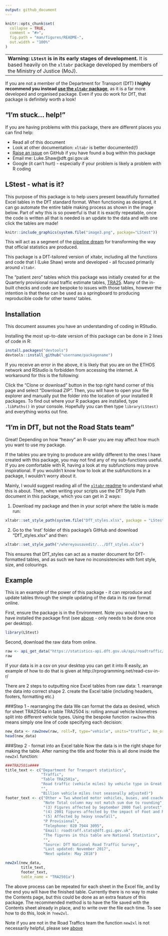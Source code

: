 ```yaml
---
output: github_document
---
```


<!-- README.md is generated from README.Rmd. Please edit that file -->

```r
knitr::opts_chunk$set(
  collapse = TRUE,
  comment = "#>",
  fig.path = "man/figures/README-",
  out.width = "100%"
)
```

------------
**Warning: `LStest` is in its early stages of development.** It is based heavily on the `xltabr` package developed by members of the Ministry of Justice (MoJ).
------------

If you are not a member of the Department for Transport (DfT) **I highly recommend you instead [use the `xltabr` package](https://github.com/moj-analytical-services/xltabr)**, as it is a far more developed and organised package. Even if you do work for DfT, that package is definitely worth a look!

## "I'm stuck... help!"
If you are having problems with this package, there are different places you can find help:

* Read all of this document
* Look at other documentation: `xltabr` is better documented(!)
* [Raise an issue](https://github.com/departmentfortransport/ac-roadtraff-pipe/issues) on GitHub if you have found a bug within this package
* Email me: Luke.Shaw@dft.gsi.gov.uk
* Google (it can't hurt) - especially if your problem is likely a problem with R coding

## LStest - what is it?

This purpose of this package is to help users present beautifully formatted Excel tables in the DfT standard format. When functioning as designed, it can go automate the entire table making process as shown in the image below. Part of why this is so powerful is that it is exactly repeatable, once the code is written all that is needed is an update to the data and with one click the tables are made!

```r
knitr::include_graphics(system.file("image3.png", package="LStest"))
```



This will act as a segment of the [pipeline dream](https://ukgovdatascience.github.io/rap_companion/) for transforming the way that official statistics are produced. 

This package is a DfT-tailored version of xltabr, including all the functions and code that I (Luke Shaw) wrote and developed - all focused primarily around `xltabr`. 

The "patient zero" tables which this package was initially created for at the Quarterly provisional road traffic estimate tables, [TRA25](https://www.gov.uk/government/statistical-data-sets/tra25-quarterly-estimates). Many of the in-built checks and code are bespoke to issues with those tables, however the intention is that these can be used as a springboard to producing reproducible code for other teams' tables.

## <a name="inst"></a> Installation
This document assumes you have an understanding of coding in RStudio.

Installing the most up-to-date version of this package can be done in 2 lines of code in R:
```r
install.packages("devtools")
devtools::install_github("username/packagename")
```

If you receive an error in the above, it is likely that you are on the ETHOS network and RStudio is forbidden from accessing the internet. A workaround for this is the following:

Click the "Clone or download" button in the top right hand corner of this page and select "Download ZIP". Then, you will have to open your file explorer and manually put the folder into the location of your installed R packages. To find out where your R packages are installed, type `.libPaths()` in your console. Hopefully you can then type `library(LStest)` and everything works out fine.

## <b name="notSRF"></b> "I'm in DfT, but not the Road Stats team"

Great! Depending on how "heavy" an R-user you are may affect how much you want to use my package.

If the tables you are trying to produce are wildly different to the ones I have created with this package, you may not find any of my sub-functions useful. If you are comfortable with R, having a look at my subfunctions may prove inspirational. If you wouldn't know how to look at the subfunctions in a package, I wouldn't worry about it.

Mainly, I would suggest reading all of the [`xltabr` readme](https://github.com/moj-analytical-services/xltabr/) to understand what this is about. Then, when writing your scripts use the DfT Style Path document in this package, which you can get in 2 ways:

1. Download my package and then in your script where the table is made run:
```r
xltabr::set_style_path(system.file("DfT_styles.xlsx", package = "LStest"))
```
2. Go to the 'inst' folder of this package's GitHub and download "DfT_styles.xlsx" and then:
```r
xltabr::set_style_path("/whereyousavedit/.../DfT_styles.xlsx")
```

This ensures that DfT_styles can act as a master document for DfT-formatted tables, and as such we have no inconsistencies with font style, size, and colourings.

## Example

This is an example of the power of this package - it can reproduce and update tables through the simple updating of the data in its raw format online.

First, ensure the package is in the Environment. Note you would have to have installed the package first (see [above](#inst) - only needs to be done once per desktop).

```r
library(LStest) 
```

Second, download the raw data from online. 
```r
raw <- api_get_data("https://statistics-api.dft.gov.uk/api/roadtraffic/quarterly") 
raw
```
If your data is in a csv on your desktop you can get it into R easily, an example of how to do that is given at http://rprogramming.net/read-csv-in-r/ 

There are 2 steps to outputting nice Excel tables from raw data: 
1. rearrange the data into correct shape
2. create the Excel table (including headers, footers, formatting etc.)

###Step 1 - rearranging the data
We can format the data as desired, which for sheet TRA2504a in table TRA2504 is:
rolling annual vehicle kilometres split into different vehicle types. Using the bespoke function `raw2new` this means simply one line of code specifying each decision: 

```r
new_data <- raw2new(raw, roll=T, type="vehicle", units="traffic", km_or_miles = "miles")
head(new_data)
```

###Step 2 - format into an Excel table
Now the data is in the right shape for making the table. After naming the title and footer this is all done inside the `new2xl` function:

```r
###TRA2501a####
title_text <- c("Department for Transport statistics",
                "Traffic",
                "Table TRA2501a",
                "Road traffic (vehicle miles) by vehicle type in Great Britain, rolling annual totals from 1993",
                "",
                "Billion vehicle miles (not seasonally adjusted)")
footer_text <- c("Other = Two wheeled motor vehicles, buses, and coaches",
                 "Note Total column may not match sum due to rounding",
                 "(3) Figures affected by September 2000 fuel protest",
                 "(4) 2001 figures affected by the impact of Foot and Mouth disease",
                 "(5) Affected by heavy snowfall",
                 "P Provisional",
                 "Telephone: 020 7944 3095",
                 "Email: roadtraff.stats@dft.gsi.gov.uk",
                 "The figures in this table are National Statistics",
                 "",
                 "Source: DfT National Road Traffic Survey",
                 "Last updated: November 2017",
                 "Next update: May 2018")

new2xl(new_data,
       title_text,
       footer_text,
       table_name = "TRA2501a")
```
The above process can be repeated for each sheet in the Excel file, and by the end you will have the finished table. Currently there is no way to make the Contents page, but this could be done as an extra feature of this package. The recommended method is to have the file saved with the Contents sheet already in place, and to write over the file each time. To see how to do this, look in `?new2xl`.

Note if you are not in the Road Traffics team the function `new2xl` is not necessarily helpful, please see [above](#notSRF)
